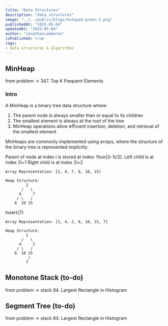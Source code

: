 ```yaml
---
title: "Data Structures"
description: "data structures"
image: "../../public/blogs/notepad-green-2.png"
publishedAt: "2025-05-04"
updatedAt: "2025-05-04" 
author: "jonathancamberos"
isPublished: true
tags: 
- data structures & algorithms
---
```


## MinHeap 

from problem -> 347. Top K Frequent Elements

### Intro
A MinHeap is a binary tree data structure where:
1. The parent node is always smaller than or equal to its children
2. The smallest element is always at the root of the tree 
3. MinHeap operations allow efficient insertion, deletion, and retrieval of the smallest element

MinHeaps are commonly implemented using arrays, where the structure
of the binary tree is represented implicitly:

Parent of node at index i is stored at index: floor[(i-1)/2].
Left child is at index 2i+1
Right child is at index 2i+2

```
Array Representation: [2, 4, 7, 8, 10, 15]

Heap Structure:
         2
       /   \
      4     7
     / \   /
    8  10 15
```

Insert(7):
```
Array Representation: [1, 4, 2, 8, 10, 15, 7]

Heap Structure:
         1
       /   \
      4     2
     / \   /
    8  10 15
          /
         7
```



## Monotone Stack (to-do)

from problem -> stack 84. Largest Rectangle in Histogram


## Segment Tree (to-do)

from problem -> stack 84. Largest Rectangle in Histogram